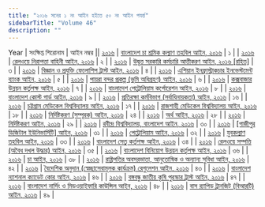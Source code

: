 ```yaml
---
title: "২০১৬ সনের ১ নং আইন হইতে ৫০ নং আইন পযর্ন্ত"
sidebarTitle: "Volume 46"
description: ""
---
```


Year | সংক্ষিপ্ত শিরোনাম | আইন নম্বর || [২০১৬](/act-1173.html) | [বাংলাদেশ চা শ্রমিক কল্যাণ তহবিল আইন, ২০১৬](/act-1173.html) | ১ |
| [২০১৬](/act-1174.html) | [রেলওয়ে নিরাপত্তা বাহিনী আইন, ২০১৬](/act-1174.html) | ২ |
| [২০১৬](/act-1175.html) | [উদ্বৃত্ত সরকারি কর্মচারি আত্তীকরণ আইন, ২০১৬ [রহিত]](/act-1175.html) | ৩ |
| [২০১৬](/act-1176.html) | [বিজ্ঞান ও প্রযুক্তি ফেলোশিপ ট্রাস্ট আইন, ২০১৬](/act-1176.html) | ৪ |
| [২০১৬](/act-1177.html) | [এশিয়ান ইনফ্রাস্ট্রাকচার ইনভেস্টমেন্ট ব্যাংক আইন, ২০১৬](/act-1177.html) | ৫ |
| [২০১৬](/act-1178.html) | [পায়রা বন্দর প্রকল্প (ভূমি অধিগ্রহণ) আইন, ২০১৬](/act-1178.html) | ৬ |
| [২০১৬](/act-1179.html) | [কক্সবাজার উন্নয়ন কর্তৃপক্ষ আইন, ২০১৬](/act-1179.html) | ৭ |
| [২০১৬](/act-1180.html) | [বাংলাদেশ পেট্রোলিয়াম কর্পোরেশন আইন, ২০১৬](/act-1180.html) | ৮ |
| [২০১৬](/act-1181.html) | [বাংলাদেশ কোস্ট গার্ড আইন, ২০১৬](/act-1181.html) | ৯ |
| [২০১৬](/act-1182.html) | [প্রতিরক্ষা কর্মবিভাগ (সর্বাধিনায়কতা) আইন, ২০১৬](/act-1182.html) | ১৬ |
| [২০১৬](/act-1183.html) | [চট্টগ্রাম মেডিকেল বিশ্ববিদ্যালয় আইন, ২০১৬](/act-1183.html) | ১৭ |
| [২০১৬](/act-1184.html) | [রাজশাহী মেডিকেল বিশ্ববিদ্যালয় আইন, ২০১৬](/act-1184.html) | ১৮ |
| [২০১৬](/act-1185.html) | [নির্দিষ্টকরণ (সম্পূরক) আইন, ২০১৬](/act-1185.html) | ২৪ |
| [২০১৬](/act-1186.html) | [অর্থ আইন, ২০১৬](/act-1186.html) | ২৮ |
| [২০১৬](/act-1187.html) | [নির্দিষ্টকরণ আইন, ২০১৬](/act-1187.html) | ২৯ |
| [২০১৬](/act-1188.html) | [রবীন্দ্র বিশ্ববিদ্যালয়, বাংলাদেশ আইন, ২০১৬](/act-1188.html) | ৩০ |
| [২০১৬](/act-1189.html) | [[গাজীপুর ডিজিটাল ইউনিভার্সিটি] আইন, ২০১৬](/act-1189.html) | ৩১ |
| [২০১৬](/act-1190.html) | [পেট্রোলিয়াম আইন, ২০১৬](/act-1190.html) | ৩২ |
| [২০১৬](/act-1191.html) | [যুবকল্যাণ তহবিল আইন, ২০১৬](/act-1191.html) | ৩৩ |
| [২০১৬](/act-1192.html) | [বাংলাদেশ সেতু কর্তৃপক্ষ আইন, ২০১৬](/act-1192.html) | ৩৪ |
| [২০১৬](/act-1193.html) | [রেলওয়ে সম্পত্তি (অবৈধ দখল উদ্ধার) আইন, ২০১৬](/act-1193.html) | ৩৫ |
| [২০১৬](/act-1194.html) | [বাংলাদেশ বিনিয়োগ উন্নয়ন কর্তৃপক্ষ আইন, ২০১৬](/act-1194.html) | ৩৬ |
| [২০১৬](/act-1195.html) | [চা আইন, ২০১৬](/act-1195.html) | ৩৮ |
| [২০১৬](/act-1196.html) | [রাষ্ট্রপতির অবসরভাতা, আনুতোষিক ও অন্যান্য সুবিধা আইন, ২০১৬](/act-1196.html) | ৪২ |
| [২০১৬](/act-1197.html) | [বৈদেশিক অনুদান (স্বেচ্ছাসেবামূলক কার্যক্রম) রেগুলেশন আইন, ২০১৬](/act-1197.html) | ৪৩ |
| [২০১৬](/act-1198.html) | [বাংলাদেশ ন্যাশনাল ক্যাডেট কোর আইন, ২০১৬](/act-1198.html) | ৪৬ |
| [২০১৬](/act-1199.html) | [বঙ্গবন্ধু জাতীয় কৃষি পুরস্কার ট্রাস্ট আইন, ২০১৬](/act-1199.html) | ৪৭ |
| [২০১৬](/act-1200.html) | [বাংলাদেশ নার্সিং ও মিডওয়াইফারি কাউন্সিল আইন, ২০১৬](/act-1200.html) | ৪৮ |
| [২০১৬](/act-1201.html) | [বাস র‍্যাপিড ট্রানজিট (বিআরটি) আইন, ২০১৬](/act-1201.html) | ৪৯ |
